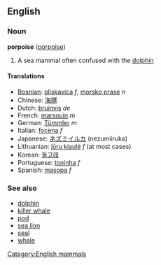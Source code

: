 {{wikipedia}}
==English==
[[Category:English mammals]]

===Noun===
'''porpoise''' ([[porpoise]])

# A sea mammal often confused with the [[dolphin]]

====Translations====
*[[Bosnian]]: [[pliskavica]] ''f'', [[morsko prase]] ''n''
*Chinese: [[海豚]]
*Dutch: [[bruinvis]] ''de''
*French: [[marsouin]] ''m''
*German: [[Tümmler]] ''m''
*Italian: [[focena]] ''f''
*Japanese: [[ネズミイルカ]] (nezumiiruka)
*Lithuanian: [[jūrų kiaulė]] ''f'' (at most cases)
*Korean: [[돌고래]]
*Portuguese: [[toninha]] ''f''
*Spanish: [[masopa]] ''f''

===See also===
*[[dolphin]]
*[[killer whale]]
*[[pod]]
*[[sea lion]]
*[[seal]]
*[[whale]]
